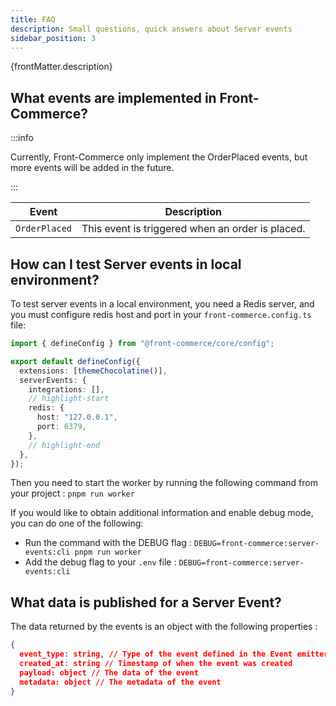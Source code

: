 ```yaml
---
title: FAQ
description: Small questions, quick answers about Server events
sidebar_position: 3
---
```


<p>{frontMatter.description}</p>

## What events are implemented in Front-Commerce?

:::info

Currently, Front-Commerce only implement the OrderPlaced events, but more events
will be added in the future.

:::

| Event         | Description                                      |
| ------------- | ------------------------------------------------ |
| `OrderPlaced` | This event is triggered when an order is placed. |

## How can I test Server events in local environment?

To test server events in a local environment, you need a Redis server, and you
must configure redis host and port in your `front-commerce.config.ts` file:

```ts title="front-commerce.config.ts"
import { defineConfig } from "@front-commerce/core/config";

export default defineConfig({
  extensions: [themeChocolatine()],
  serverEvents: {
    integrations: [],
    // highlight-start
    redis: {
      host: "127.0.0.1",
      port: 6379,
    },
    // highlight-end
  },
});
```

Then you need to start the worker by running the following command from your
project : `pnpm run worker`

If you would like to obtain additional information and enable debug mode, you
can do one of the following:

- Run the command with the DEBUG flag :
  `DEBUG=front-commerce:server-events:cli pnpm run worker`
- Add the debug flag to your `.env` file :
  `DEBUG=front-commerce:server-events:cli`

## What data is published for a Server Event?

The data returned by the events is an object with the following properties :

```json
{
  event_type: string, // Type of the event defined in the Event emitter
  created_at: string // Timestamp of when the event was created
  payload: object // The data of the event
  metadata: object // The metadata of the event
}
```
